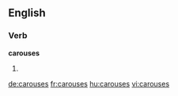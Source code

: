 
==English==

===Verb===
'''carouses'''

# {{en-third-person singular of|carouse}}

[[de:carouses]]
[[fr:carouses]]
[[hu:carouses]]
[[vi:carouses]]